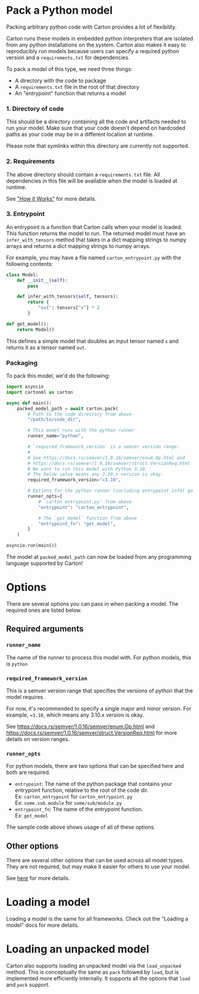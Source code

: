 # Pack a Python model

Packing arbitrary python code with Carton provides a lot of flexibility.

Carton runs these models in embedded python interpreters that are isolated from any python installations on the system. Carton also makes it easy to reproducibly run models because users can specify a required python version and a `requirements.txt` for dependencies.

To pack a model of this type, we need three things:

- A directory with the code to package
- A `requirements.txt` file in the root of that directory
- An "entrypoint" function that returns a model


### 1. Directory of code

This should be a directory containing all the code and artifacts needed to run your model. Make sure that your code doesn't depend on hardcoded paths as your code may be in a different location at runtime.

Please note that symlinks within this directory are currently not supported.

### 2. Requirements

The above directory should contain a `requirements.txt` file. All dependencies in this file will be available when the model is loaded at runtime.

See ["How it Works"](https://github.com/VivekPanyam/carton/blob/main/source/carton-runner-py/README.md#how-it-works) for more details.

### 3. Entrypoint

An entrypoint is a function that Carton calls when your model is loaded. This function returns the model to run. The returned model must have an `infer_with_tensors` method that takes in a dict mapping strings to numpy arrays and returns a dict mapping strings to numpy arrays.

For example, you may have a file named `carton_entrypoint.py` with the following contents:

```python withLineNumbers highlight='5-8'
class Model:
    def __init__(self):
        pass

    def infer_with_tensors(self, tensors):
        return {
            "out": tensors["x"] * 2
        }

def get_model():
    return Model()
```

This defines a simple model that doubles an input tensor named `x` and returns it as a tensor named `out`.

### Packaging

To pack this model, we'd do the following:

```python
import asyncio
import cartonml as carton

async def main():
    packed_model_path = await carton.pack(
        # Path to the code directory from above
        "/path/to/code_dir",

        # This model runs with the python runner
        runner_name="python",

        # `required_framework_version` is a semver version range.
        #
        # See https://docs.rs/semver/1.0.16/semver/enum.Op.html and
        # https://docs.rs/semver/1.0.16/semver/struct.VersionReq.html
        # We want to run this model with Python 3.10.
        # The below value means any 3.10.x version is okay.
        required_framework_version="=3.10",

        # Options for the python runner (including entrypoint info) go here
        runner_opts={
            # `carton_entrypoint.py` from above
            "entrypoint": "carton_entrypoint",

            # The `get_model` function from above
            "entrypoint_fn": "get_model",
        }
    )

asyncio.run(main())
```

The model at `packed_model_path` can now be loaded from any programming language supported by Carton!

# Options

There are several options you can pass in when packing a model. The required ones are listed below.

## Required arguments

### `runner_name`

The name of the runner to process this model with. For python models, this is `python`

### `required_framework_version`

This is a semver version range that specifies the versions of python that the model requires.

For now, it's recommended to specify a single major and minor version. For example, `=3.10`, which means any 3.10.x version is okay.

See https://docs.rs/semver/1.0.16/semver/enum.Op.html and https://docs.rs/semver/1.0.16/semver/struct.VersionReq.html for more details on version ranges.

### `runner_opts`

For python models, there are two options that can be specified here and both are required.

- `entrypoint`: The name of the python package that contains your entrypoint function, relative to the root of the code dir. <br/>Ex: `carton_entrypoint` for `carton_entrypoint.py` <br/>Ex: `some.sub.module` for `some/sub/module.py`
- `entrypoint_fn`: The name of the entrypoint function.<br/>Ex: `get_model`

The sample code above shows usage of all of these options.

## Other options

There are several other options that can be used across all model types. They are not required, but may make it easier for others to use your model.

See [here](/docs/packing/options) for more details.

# Loading a model

Loading a model is the same for all frameworks. Check out the "Loading a model" docs for more details.

# Loading an unpacked model

Carton also supports loading an unpacked model via the `load_unpacked` method. This is conceptually the same as `pack` followed by `load`, but is implemented more efficiently internally. It supports all the options that `load` and `pack` support.

